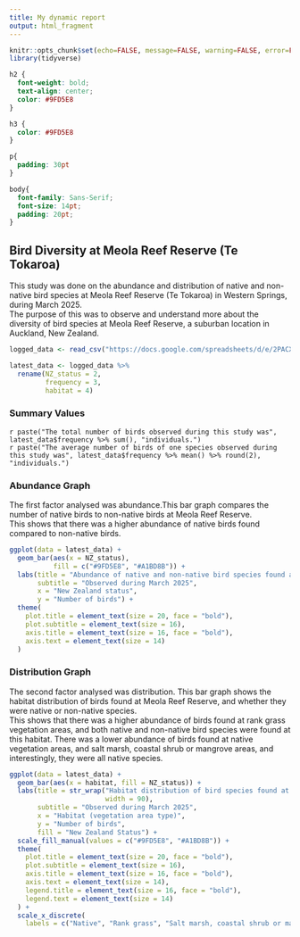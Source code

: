 ```yaml
---
title: My dynamic report
output: html_fragment
---
```


```r
knitr::opts_chunk$set(echo=FALSE, message=FALSE, warning=FALSE, error=FALSE)
library(tidyverse)
```

```css
h2 {
  font-weight: bold;
  text-align: center;
  color: #9FD5E8
}

h3 {
  color: #9FD5E8
}

p{
  padding: 30pt
}

body{
  font-family: Sans-Serif;
  font-size: 14pt;
  padding: 20pt;
}

```

## Bird Diversity at Meola Reef Reserve (Te Tokaroa)

This study was done on the abundance and distribution of native and non-native bird species at Meola Reef Reserve (Te Tokaroa) in Western Springs, during March 2025.\
The purpose of this was to observe and understand more about the diversity of bird species at Meola Reef Reserve, a suburban location in Auckland, New Zealand.

```r
logged_data <- read_csv("https://docs.google.com/spreadsheets/d/e/2PACX-1vSEcG28d-pAJ7jbyBIkgvRrlLHbVzawzAD0k6aOz-vRThTM_iI-umNRR5KBcFqHDxKRP8MOCw2cY1pd/pub?output=csv")

latest_data <- logged_data %>%
  rename(NZ_status = 2,
         frequency = 3,
         habitat = 4)
```

### Summary Values

`r paste("The total number of birds observed during this study was", latest_data$frequency %>% sum(), "individuals.")` \
`r paste("The average number of birds of one species observed during this study was", latest_data$frequency %>% mean() %>% round(2), "individuals.")`

### Abundance Graph

The first factor analysed was abundance.This bar graph compares the number of native birds to non-native birds at Meola Reef Reserve.\
This shows that there was a higher abundance of native birds found compared to non-native birds.

```r
ggplot(data = latest_data) +
  geom_bar(aes(x = NZ_status),
           fill = c("#9FD5E8", "#A1BD8B")) +
  labs(title = "Abundance of native and non-native bird species found at Meola Reef Reserve",
       subtitle = "Observed during March 2025",
       x = "New Zealand status",
       y = "Number of birds") +
  theme(
    plot.title = element_text(size = 20, face = "bold"),
    plot.subtitle = element_text(size = 16),
    axis.title = element_text(size = 16, face = "bold"),
    axis.text = element_text(size = 14)
  )
```

### Distribution Graph

The second factor analysed was distribution. This bar graph shows the habitat distribution of birds found at Meola Reef Reserve, and whether they were native or non-native species.\
This shows that there was a higher abundance of birds found at rank grass vegetation areas, and both native and non-native bird species were found at this habitat. There was a lower abundance of birds found at native vegetation areas, and salt marsh, coastal shrub or mangrove areas, and interestingly, they were all native species.

```r
ggplot(data = latest_data) +
  geom_bar(aes(x = habitat, fill = NZ_status)) +
  labs(title = str_wrap("Habitat distribution of bird species found at Meola Reef Reserve, grouped by their New Zealand status",
                        width = 90),
       subtitle = "Observed during March 2025",
       x = "Habitat (vegetation area type)",
       y = "Number of birds",
       fill = "New Zealand Status") +
  scale_fill_manual(values = c("#9FD5E8", "#A1BD8B")) +
  theme(
    plot.title = element_text(size = 20, face = "bold"),
    plot.subtitle = element_text(size = 16),
    axis.title = element_text(size = 16, face = "bold"),
    axis.text = element_text(size = 14),
    legend.title = element_text(size = 16, face = "bold"),
    legend.text = element_text(size = 14)
  ) +
  scale_x_discrete(
    labels = c("Native", "Rank grass", "Salt marsh, coastal shrub or mangrove"))
```
